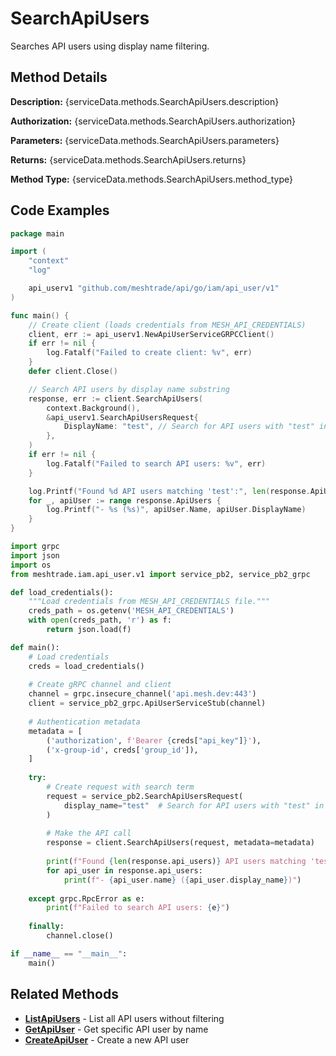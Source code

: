 # SearchApiUsers

Searches API users using display name filtering.


## Method Details

**Description:** {serviceData.methods.SearchApiUsers.description}

**Authorization:** {serviceData.methods.SearchApiUsers.authorization}

**Parameters:** {serviceData.methods.SearchApiUsers.parameters}

**Returns:** {serviceData.methods.SearchApiUsers.returns}

**Method Type:** {serviceData.methods.SearchApiUsers.method_type}

## Code Examples

<Tabs>
<TabItem value="go" label="Go">

```go title="search-api-users.go"
package main

import (
	"context"
	"log"

	api_userv1 "github.com/meshtrade/api/go/iam/api_user/v1"
)

func main() {
	// Create client (loads credentials from MESH_API_CREDENTIALS)
	client, err := api_userv1.NewApiUserServiceGRPCClient()
	if err != nil {
		log.Fatalf("Failed to create client: %v", err)
	}
	defer client.Close()

	// Search API users by display name substring
	response, err := client.SearchApiUsers(
		context.Background(),
		&api_userv1.SearchApiUsersRequest{
			DisplayName: "test", // Search for API users with "test" in display name
		},
	)
	if err != nil {
		log.Fatalf("Failed to search API users: %v", err)
	}

	log.Printf("Found %d API users matching 'test':", len(response.ApiUsers))
	for _, apiUser := range response.ApiUsers {
		log.Printf("- %s (%s)", apiUser.Name, apiUser.DisplayName)
	}
}
```

</TabItem>
<TabItem value="python" label="Python">

```python title="search-api-users.py"
import grpc
import json
import os
from meshtrade.iam.api_user.v1 import service_pb2, service_pb2_grpc

def load_credentials():
    """Load credentials from MESH_API_CREDENTIALS file."""
    creds_path = os.getenv('MESH_API_CREDENTIALS')
    with open(creds_path, 'r') as f:
        return json.load(f)

def main():
    # Load credentials
    creds = load_credentials()
    
    # Create gRPC channel and client
    channel = grpc.insecure_channel('api.mesh.dev:443')
    client = service_pb2_grpc.ApiUserServiceStub(channel)
    
    # Authentication metadata
    metadata = [
        ('authorization', f'Bearer {creds["api_key"]}'),
        ('x-group-id', creds['group_id']),
    ]
    
    try:
        # Create request with search term
        request = service_pb2.SearchApiUsersRequest(
            display_name="test"  # Search for API users with "test" in display name
        )
        
        # Make the API call
        response = client.SearchApiUsers(request, metadata=metadata)
        
        print(f"Found {len(response.api_users)} API users matching 'test':")
        for api_user in response.api_users:
            print(f"- {api_user.name} ({api_user.display_name})")
        
    except grpc.RpcError as e:
        print(f"Failed to search API users: {e}")
    
    finally:
        channel.close()

if __name__ == "__main__":
    main()
```

</TabItem>
</Tabs>

## Related Methods

- **[ListApiUsers](./list-api-users)** - List all API users without filtering
- **[GetApiUser](./get-api-user)** - Get specific API user by name
- **[CreateApiUser](./create-api-user)** - Create a new API user
